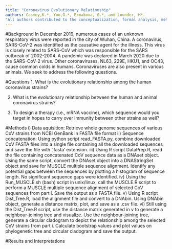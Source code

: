 ```yaml
---
title: "Coronavirus Evolutionary Relationship"
authors: Casmey,K.*, Yoo,G.*, Ermakova, G.*, and Lounder, H*. 
"All authors contributed to the conceptualization, formal analysis, methodology, project administration, visualization, and writing."
---
```

#Background 
In December 2019, numerous cases of an unknown respiratory virus were reported in the city of Wuhan, China. A coronavirus, SARS-CoV-2 was identified as the causative agent for the illness. This virus is closely related to SARS-CoV which was responsible for the SARS outbreak of 2002-2004. A pandemic was declared in March 2020 due to the SARS-CoV-2 virus. Other coronaviruses, NL63, 229E, HKU1, and OC43, cause common colds in humans. Coronaviruses are also present in various animals. We seek to address the following questions. 

#Questions
1. What is the evolutionary relationship among the human coronavirus strains?

2. What is the evolutionary relationship between the human and animal coronavirus strains?

3. To design a therapy (i.e., mRNA vaccine), which sequence would you target in hopes to carry over immunity between other strains as well? 


#Methods
i) Data aquisition: Retrieve whole genome sequences of various CoV strains from NCBI GenBank in FASTA file format
ii) Sequence concatenation: Using python script read_FASTA.py, combine downloaded CoV FASTA files into a single file containing all the downloaded sequences and save the file with '.fasta' extension. 
iii) Using R script DataPrep.R, read the file containing concatenated CoV sequence data as a DNAset object. Using the same script, convert the DNAset object into a DNAStringSet object and save for MUSCLE multiple sequence alignment. Identify any potential gaps between the sequences by plotting a histogram of sequence length. No significant sequence gaps were identified. 
iv) Using the Run_MUSCLE.sh (bash) script in unix/linux, call the MUSCLE.R script to perform a MUSCLE multiple sequence alignment of selected CoV sequences from part i. Save the output as a FASTA file. 
v) Using R script Dist_Tree.R, load the alignment file and convert to a DNAbin. Using DNAbin object, generate a distance matrix, plot, and save as a .csv file. 
vi) Still using the Dist_Tree.R script, use the distance matrix generated in v to generate a neighbour-joining tree and visualize. Use the neighbour-joining tree, generate a circular cladogram to depict the relationship among the selected CoV strains from part i. Calculate bootstrap values and plot values on phylogenetic tree and circular cladogram and save the output. 
  

#Results and Interpretations
